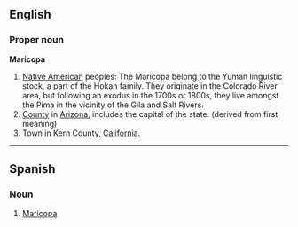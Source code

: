 ==English==

=== Proper noun ===
'''Maricopa'''

#[[Native American]] peoples: The Maricopa belong to the Yuman linguistic stock, a part of the Hokan family. They originate in the Colorado River area, but following an exodus in the 1700s or 1800s, they live amongst the Pima in the vicinity of the Gila and Salt Rivers.
#[[County]] in [[Arizona]], includes the capital of the state. (derived from first meaning)
#Town in Kern County, [[California]].

----

==Spanish==
===Noun===<!-- proper noun in spanish? capitalised in spanish? -->

# [[Maricopa]]